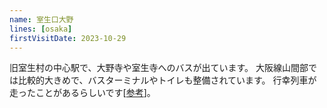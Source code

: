 ```yaml
---
name: 室生口大野
lines: [osaka]
firstVisitDate: 2023-10-29
---
```


旧室生村の中心駅で、大野寺や室生寺へのバスが出ています。
大阪線山間部では比較的大きめで、バスターミナルやトイレも整備されています。
行幸列車が走ったことがあるらしいです\[<a href="https://railf.jp/news/2010/10/11/102600.html" target="_blank" noreferrer noopener>参考</a>\]。

